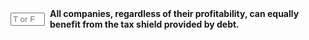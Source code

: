 ::: {.question-block}

<form onsubmit="event.preventDefault(); checkAnswerBox('module8_tf_q27','F')" style="display: flex; align-items: center; gap: 8px;">
  <input type="text" id="module8_tf_q27" name="module8_tf_q27" maxlength="1" placeholder="T or F" style="width: 55px;" data-correct-answer="F" /> 
  <label for="module8_tf_q27"><strong>All companies, regardless of their profitability, can equally benefit from the tax shield provided by debt.</strong></label>
</form>

<div id="feedback-module8_tf_q27" class="feedback" data-status="" style="display:none;">
FALSE. Firms need taxable income to use the shield; otherwise it is limited or deferred.
</div>

:::
